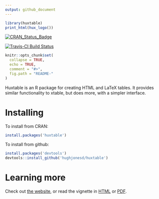 ```yaml
---
output: github_document
---
```


```r
library(huxtable)
print_html(hux_logo())
```

[![CRAN_Status_Badge](http://www.r-pkg.org/badges/version/huxtable)](https://cran.r-project.org/package=huxtable)

[![Travis-CI Build Status](https://travis-ci.org/hughjonesd/huxtable.svg?branch=master)](https://travis-ci.org/hughjonesd/huxtable)

<!-- README.md is generated from README.Rmd. Please edit that file -->

```r
knitr::opts_chunk$set(
  collapse = TRUE,
  echo = TRUE,
  comment = "#>",
  fig.path = "README-"
)
```

Huxtable is an R package for creating HTML and LaTeX tables. It provides similar 
functionality to xtable, but does more, with a simpler interface. 

# Installing

To install from CRAN:

```r
install.packages('huxtable')
```

To install from github: 

```r
install.packages('devtools')
devtools::install_github('hughjonesd/huxtable')
```

# Learning more

Check out [the website](http://hughjonesd.github.io/huxtable), or read the vignette in
[HTML](http://hughjonesd.github.io/huxtable/introduction-to-huxtable.html) or [PDF](http://hughjonesd.github.io/huxtable/introduction-to-huxtable.pdf).
